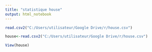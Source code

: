 ---
title: "statistique house"
output: html_notebook
---


```{r}
read.csv2("C:/Users/utilisateur/Google Drive/r/house.csv")
```

```{r}
house<-read.csv2("C:/Users/utilisateur/Google Drive/r/house.csv")
```

```{r}
View(house)
```

```{r}

```

```{r}

```


